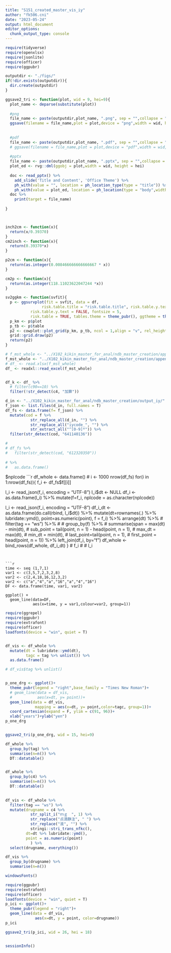 ---
title: "S151_created_master_vis_iy"
author: "fk506.cni"
date: "2023-05-24"
output: html_document
editor_options: 
  chunk_output_type: console
---

```{r}
require(tidyverse)
require(openxlsx)
require(jsonlite)
require(officer)
require(ggpubr)
```


```{r}
outputdir <- "./figs/"
if(!dir.exists(outputdir)){
  dir.create(outputdir)
}

ggsave2_tri <- function(plot, wid = 9, hei=9){
  plot_name <- deparse(substitute(plot))
  
  #png
  file_name <- paste(outputdir,plot_name, ".png", sep = "",collapse = "")
  ggsave(filename = file_name,plot = plot,device = "png",width = wid, height = hei,dpi = 300,units = "cm")
  
  
  #pdf
  file_name <- paste(outputdir,plot_name, ".pdf", sep = "",collapse = "")
  # ggsave(filename = file_name,plot = plot,device = "pdf",width = wid, height = hei,dpi = 300,units = "cm")
  
  #pptx
  file_name <- paste(outputdir,plot_name, ".pptx", sep = "",collapse = "")
  plot_ed <- rvg::dml(ggobj = plot,width = wid, height = hei)
  
  doc <- read_pptx() %>%
    add_slide('Title and Content', 'Office Theme') %>%
    ph_with(value = "", location = ph_location_type(type = "title")) %>%
    ph_with(value = plot_ed, location = ph_location(type = "body",width = cm2inch(wid), height = cm2inch(hei),left = 2, top = 2))
  doc %>%
    print(target = file_name)
  
}



inch2cm <- function(x){
  return(x/0.39370)
}
cm2inch <- function(x){
  return(0.39370*x)
}

p2cm <- function(x){
  return(as.integer(0.008466666666666667 * x))
}

cm2p <- function(x){
  return(as.integer(118.11023622047244 *x))
}

sv2ggkm <- function(svfit){
  p <- ggsurvplot(fit = svfit, data = df,
                risk.table.title = "risk.table.title", risk.table.y.text.col = TRUE,
           risk.table.y.text = FALSE, fontsize = 5,
           risk.table = TRUE, tables.theme = theme_pubr(), ggtheme = theme_pubr())
  p_km <- p$plot
  p_tb <- p$table
  p2 <- cowplot::plot_grid(p_km, p_tb, ncol = 1,align = "v", rel_heights = c(3,1))
  grid::grid.draw(p2)
  return(p2)
}
```

```{r}
# f_mst_whole <- "../X102_kikin_master_for_anal/ndb_master_creation/appendix/dfmeta_iy_20230606_124628_792271.xlsx"
f_mst_whole <- "../X102_kikin_master_for_anal/ndb_master_creation/appendix/dfmeta_iy_20231122_150053_929635.xlsx"
# df_ <- read.xlsx(f_mst_whole)
df_ <- readxl::read_excel(f_mst_whole)


df_k <- df_ %>% 
  # filter(c90==10) %>% 
  filter(!str_detect(c4, "加算"))
```

```{r}

d_in <- "../X102_kikin_master_for_anal/ndb_master_creation/output_iy/"
f_json <- list.files(d_in, full.names = T)
df_fs <- data.frame(f= f_json) %>% 
  mutate(cod = f %>% 
           str_replace_all(d_in, "") %>% 
           str_replace_all("iycode_", "") %>% 
           str_extract_all("^[0-9]*")) %>%   
  filter(str_detect(cod, "641140136"))

# 
# df_fs %>% 
#   filter(str_detect(cod, "612320350"))
  
# %>% 
#   as.data.frame()
```
$nplcode
```{r}
df_whole <- data.frame()
# i <- 1000
nrow(df_fs)
for(i in 1:nrow(df_fs)){
  f_i <- df_fs$f[[i]]

  l_i <- read_json(f_i, encoding = "UTF-8")
  l_i$dt <- NULL
  df_i <- as.data.frame(l_i) %>% 
    mutate(f=f_i,
           nplcode = as.character(nplcode))
  
  l_i <- read_json(f_i, encoding = "UTF-8")
  df_i_dt <- as.data.frame(do.call(rbind, l_i$dt)) %>% 
    mutate(dt=rownames(.) %>% lubridate::ymd(),
           point=as.numeric(point),
           f = f_i) %>% 
    arrange(dt)  %>%
    # filter(tag == "ws") %>% 
    # 
    # group_by(f) %>% 
    # summarise(span = max(dt) - min(dt),
    #           sub_point = tail(point, n = 1) - head(point, n = 1),
    #           max_dt = max(dt),
    #           min_dt = min(dt),
    #           last_point=tail(point, n = 1),
    #           first_point = head(point, n = 1)) %>% 
    left_join(df_i, by="f")
  df_whole <- bind_rows(df_whole, df_i_dt)
}
# f_i
# 
# l_i
```


```{r}
time <- seq (1,7,1)
var1 <- c(3,5,7,2,3,2,8)
var2 <- c(2,4,18,16,12,3,2)
var2 <- c("a","4","a","16","a","4","16")
DF <- data.frame(time, var1, var2)

ggplot() + 
  geom_line(data=DF,
            aes(x=time, y = var1,colour=var2, group=1))

```


```{r}
require(ggrepel)
require(ggpubr)
require(extrafont)
require(officer)
loadfonts(device = "win", quiet = T)


df_vis <- df_whole %>% 
  mutate(dt = lubridate::ymd(dt),
         tagc = tag %>% unlist()) %>%
  as.data.frame()

# df_vis$tag %>% unlist()


p_one_drg <- ggplot()+
  theme_pubr(legend = "right",base_family = "Times New Roman")+
  # geom_line(data = df_vis,
  #           aes(x=dt, y= point))+
  geom_line(data = df_vis,
             mapping = aes(x=dt, y= point,color=tagc, group=1))+
  coord_cartesian(expand = F, ylim = c(91, 96))+
  xlab("years")+ylab("yen")
p_one_drg


ggsave2_tri(p_one_drg, wid = 15, hei=9)
```


```{r}
df_whole %>% 
  group_by(tag) %>% 
  summarise(n=n()) %>% 
  DT::datatable()


df_whole %>% 
  group_by(c4) %>% 
  summarise(n=n()) %>% 
  DT::datatable()
  

df_vis <- df_whole %>% 
  filter(tag == "ws") %>% 
  mutate(drugname = c4 %>% 
           str_split_i("ｍｇ　", 1) %>% 
           str_replace("点滴静注", " ") %>% 
           str_replace("液", "") %>% 
           stringi::stri_trans_nfkc(),
         dt=dt %>% lubridate::ymd(),
         point = as.numeric(point)
           ) %>% 
  select(drugname, everything())

df_vis %>% 
  group_by(drugname) %>% 
  summarise(n=n())


```

```{r}
windowsFonts()
```


```{r}
require(ggpubr)
require(extrafont)
require(officer)
loadfonts(device = "win", quiet = T)
p_ici <- ggplot()+
  theme_pubr(legend = "right")+
  geom_line(data = df_vis,
             aes(x=dt, y = point, color=drugname))
p_ici

ggsave2_tri(p_ici, wid = 26, hei = 18)
```


```{r}

```


```{r}
sessionInfo()
```

